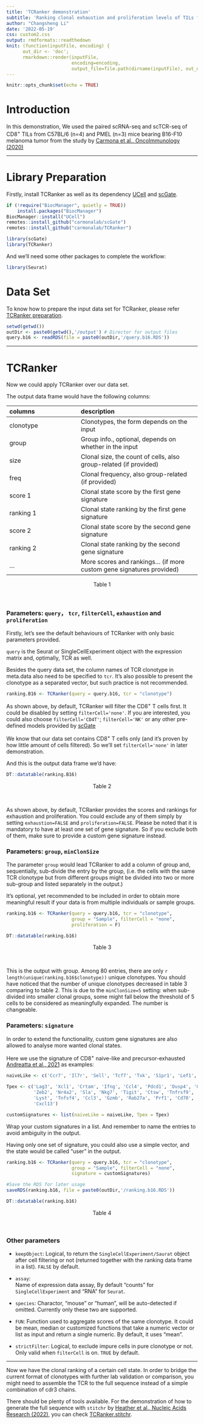 ```yaml
---
title: 'TCRanker demonstration'
subtitle: 'Ranking clonal exhaustion and proliferation levels of TILs from PMEL mice'
author: "Changsheng Li"
date: '2022-05-19'
css: custom2.css
output: rmdformats::readthedown
knit: (function(inputFile, encoding) { 
      out_dir <- 'doc';
      rmarkdown::render(inputFile,
                        encoding=encoding, 
                        output_file=file.path(dirname(inputFile), out_dir, 'demo.html')) })
---
```


```r
knitr::opts_chunk$set(echo = TRUE)
```

# Introduction

In this demonstration, We used the paired scRNA-seq and scTCR-seq of CD8^+^ TILs from C57BL/6 (n=4) and PMEL (n=3) mice bearing B16-F10 melanoma tumor from the study by [Carmona et al., OncoImmunology (2020)](https://www.tandfonline.com/doi/full/10.1080/2162402X.2020.1737369)

---

#  Library Preparation

Firstly, install TCRanker as well as its dependency [UCell](https://bioconductor.org/packages/release/bioc/html/UCell.html) and [scGate](https://github.com/carmonalab/scGate).
```r
if (!require("BiocManager", quietly = TRUE))
    install.packages("BiocManager")
BiocManager::install("UCell")
remotes::install_github("carmonalab/scGate")
remotes::install_github("carmonalab/TCRanker")

library(scGate)
library(TCRanker)
```

And we'll need some other packages to complete the workflow:
```r
library(Seurat)
```

# Data Set

To know how to prepare the input data set for TCRanker, please refer [TCRanker preparation](https://carmonalab.github.io/TCRanker.demo/preparation.html).

```r
setwd(getwd())
outDir <- paste0(getwd(),'/output') # Director for output files
query.b16 <- readRDS(file = paste0(outDir,'/query.b16.RDS'))
```

---

# TCRanker

Now we could apply TCRanker over our data set.

The output data frame would have the following columns:

| columns | description
|:--------|:--------------
|clonotype|Clonotypes, the form depends on the input
|group    |Group info., optional, depends on whether in the input
|size     |Clonal size, the count of cells, also group-related (if provided)
|freq     |Clonal frequency, also group-related (if provided)
|score 1  |Clonal state score by the first gene signature 
|ranking 1|Clonal state ranking by the first gene signature 
|score 2  |Clonal state score by the second gene signature
|ranking 2|Clonal state ranking by the second gene signature 
|...      |More scores and rankings... (if more custom gene signatures provided)
<center>
Table 1
</center>
\

### Parameters: `query`， `tcr`, `filterCell`, `exhaustion` and `proliferation`

Firstly, let's see the default behaviours of TCRanker with only basic parameters
provided.

`query` is the Seurat or SingleCellExperiment object with the expression matrix
and, optimally, TCR as well.

Besides the query data set, the column names of TCR clonotype in meta.data also 
need to be specified to `tcr`. It's also possible to present the clonotype as a separated 
vector, but such practice is not recommended.

```r
ranking.B16 <- TCRanker(query = query.b16, tcr = "clonotype")
```

As shown above, by default, TCRanker will filter the CD8^+^ T cells first. 
It could be disabled by setting `filterCell='none'`. If you are interested,
you could also choose `filterCell='CD4T'`; `filterCell='NK'` or any other 
pre-defined models provided by [scGate](https://github.com/carmonalab/scGate)

We know that our data set contains CD8^+^ T cells only (and it's proven by how
little amount of cells filtered). So we'll set `filterCell='none'` in later
demonstration.

And this is the output data frame we'd have:

```r
DT::datatable(ranking.B16)
```
<center>
Table 2  
</center>
\

As shown above, by default, TCRanker provides the scores and rankings for 
exhaustion and proliferation. You could exclude any of them simply by setting
`exhaustion=FALSE` and `proliferation=FALSE`. Please be noted that it is 
mandatory to have at least one set of gene signature. So if you exclude both of
them, make sure to provide a custom gene signature instead.

### Parameters: `group`, `minClonSize`

The parameter `group` would lead TCRanker to add a column of group and, 
sequentially, sub-divide the entry by the group, (i.e. the cells with the same
TCR clonotype but from different groups might be divided into two or more 
sub-group and listed separately in the output.)

It's optional, yet recommended to be included in order to obtain more meaningful
result if your data is from multiple individuals or sample groups.

```r
ranking.b16 <- TCRanker(query = query.b16, tcr = "clonotype", 
                        group = "Sample", filterCell = "none",
                        proliferation = F)
```


```r
DT::datatable(ranking.b16)
```
<center>
Table 3  
</center>
\

This is the output with group. Among 80 entries, there are only
`r length(unique(ranking.b16$clonotype))` unique clonotypes. You should have
noticed that the number of unique clonotypes decreased in table 3 comparing to
table 2. This is due to the `minClonSize=5` setting: when sub-divided into
smaller clonal groups, some might fall below the threshold of 5 cells to be
considered as meaningfully expanded. The number is changeable.

### Parameters: `signature`

In order to extend the functionality, custom gene signatures are also allowed
to analyse more wanted clonal states.

Here we use the signature of CD8^+^ naive-like and precursor-exhausted 
[Andreatta et al., 2021](https://www.nature.com/articles/s41467-021-23324-4)
as examples:

```r
naiveLike <- c('Ccr7', 'Il7r', 'Sell', 'Tcf7', 'Txk', 'S1pr1', 'Lef1', 'Satb1')

Tpex <- c('Lag3', 'Xcl1', 'Crtam', 'Ifng', 'Ccl4', 'Pdcd1', 'Dusp4', 'Cd8a', 
          'Zeb2', 'Nr4a2', 'Sla', 'Nkg7', 'Tigit', 'Ctsw', 'Tnfrsf9', 'Tox',
          'Lyst', 'Tnfsf4', 'Ccl3', 'Gzmb', 'Rab27a', 'Prf1', 'Cd70', 'Plscr1',
          'Cxcl13')

customSignatures <- list(naiveLike = naiveLike, Tpex = Tpex)
```

Wrap your custom signatures in a list. And remember to name the entries to avoid
ambiguity in the output. 

Having only one set of signature, you could also use a simple vector, and the 
state would be called "user" in the output.

```r
ranking.b16 <- TCRanker(query = query.b16, tcr = "clonotype", 
                        group = "Sample", filterCell = "none",
                        signature = customSignatures)
```

```r
#Save the RDS for later usage
saveRDS(ranking.b16, file = paste0(outDir,'/ranking.b16.RDS'))
```

```r
DT::datatable(ranking.b16)
```
<center>
Table 4
</center>
\

### Other parameters

- `keepObject`:
Logical, to return the `SingleCellExperiment/Saurat` object after cell filtering
or not (returned together with the ranking data frame in a list). `FALSE` by 
default.

- `assay`: 	
Name of expression data assay, By default "counts" for `SingleCellExperiment` 
and "RNA" for `Seurat`.

- `species`:
Charactor, "mouse" or "human", will be auto-detected if omitted. Currently only
these two are supported.

- `FUN`:
Function used to aggregate scores of the same clonotype. It could be mean, 
median or customized functions that take a numeric vector or list as input and 
return a single numeric. By default, it uses "mean".

- `strictFilter`:
Logical, to exclude impure cells in pure clonotype or not. Only valid when
`filterCell` is on. `TRUE` by default.

---

Now we have the clonal ranking of a certain cell state. In order to bridge the
current format of clonotypes with further lab validation or comparison, you
might need to assemble the TCR to the full sequence instead of a simple
combination of cdr3 chains.

There should be plenty of tools available. For the demonstration of how to 
generate the full sequence with `stitchr` by [Heather et al., Nucleic Acids Research (2022)](https://academic.oup.com/nar/advance-article/doi/10.1093/nar/gkac190/6553689),
you can check [TCRanker.stitchr](https://carmonalab.github.io/TCRanker.demo/stitchr.html).






